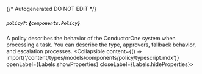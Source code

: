 {/* Autogenerated DO NOT EDIT  */}

##### `policy?`: *{`components.Policy`}*
A policy describes the behavior of the ConductorOne system when processing a task. You can describe the type, approvers, fallback behavior, and escalation processes.
<Collapsible content={() => import('/content/types/models/components/policy/typescript.mdx')} openLabel={Labels.showProperties} closeLabel={Labels.hideProperties}>
</Collapsible>


